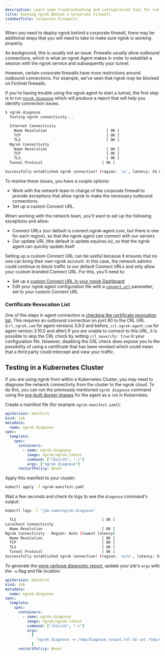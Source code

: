 ```yaml
---
description: Learn some troubleshooting and configuration tips for run ngrok behind a corporate firewall.
title: Running ngrok Behind a Corporate Firewall
sidebarTitle: Corporate Firewalls
---
```


When you need to deploy ngrok behind a corporate firewall, there may be additional steps that you will need to take to make sure ngrok is working properly.

As background, this is usually not an issue. Firewalls usually allow outbound connections, which is what an ngrok Agent makes in order to establish a session with the ngrok service and subsequently your tunnel.

However, certain corporate firewalls have more restrictions around outbound connections. For example, we've seen that ngrok may be blocked on Fortinet firewalls.

If you're having trouble using the ngrok agent to start a tunnel, the first step is to run [`ngrok diagnose`](/agent/diagnose) which will produce a report that will help you identify connection issues.

```bash
$ ngrok diagnose
  Testing ngrok connectivity...

  Internet Connectivity
    Name Resolution                           [ OK ]
    TCP                                       [ OK ]
    TLS                                       [ OK ]
  Ngrok Connectivity
    Name Resolution                           [ OK ]
    TCP                                       [ OK ]
    TLS                                       [ OK ]
  Tunnel Protocol                           [ OK ]

Successfully established ngrok connection! (region: 'us', latency: 54.895145ms)
```

To resolve these issues, you have a couple options:

- Work with the network team in charge of the corporate firewall to provide exceptions that allow ngrok to make the necessary outbound connections.
- Set up a custom Connect URL.

When working with the network team, you'll want to set up the following exceptions and allow:

- Connect URLs (our default is connect.ngrok-agent.com, but there is one for each region), so that the ngrok agent can connect with our servers
- Our update URL (the default is update.equinox.io), so that the ngrok agent can quickly update itself

Setting up a custom Connect URL can be useful because it ensures that no one can bring their own ngrok account. In this case, the network admins could continue to block traffic to our default Connect URLs and only allow your custom branded Connect URL. For this, you'll need to:

- Set up a [custom Connect URL in your ngrok Dashboard](https://dashboard.ngrok.com/tunnels/ingress)
- Edit your ngrok agent configuration file with a [`connect_url`](/agent/config/v3/#connect_url) parameter, set to your custom Connect URL

### Certificate Revocation List

One of the steps in agent connection is [checking the certificate revocation list](/agent/#tls-verification). This requires an outbound connection on port 80 to the CRL URL (`crl.ngrok.com` for agent versions 3.9.0 and before, `crl.ngrok-agent.com` for agent version 3.10.0 and after).If you are unable to connect to this URL, it is possible to skip the CRL check by setting `crl_noverify: true` in your configuration file. However, disabling the CRL check does expose you to the possibility of using a certificate that has been revoked which could mean that a third party could intercept and view your traffic.

## Testing in a Kubernetes Cluster

If you are using ngrok from within a Kubernetes Cluster, you may need to diagnose the network connectivity from the cluster to the ngrok cloud. To do this, you can run the previously mentioned `ngrok diagnose` command using the [pre-built docker images](https://hub.docker.com/r/ngrok/ngrok) for the agent as a `Job` in Kubernetes.

Create a manifest file (for example `ngrok-manifest.yaml`):

```yaml
apiVersion: batch/v1
kind: Job
metadata:
  name: ngrok-diagnose
spec:
  template:
    spec:
      containers:
        - name: ngrok-diagnose
          image: ngrok/ngrok:latest
          command: ["/bin/sh", "-c"]
          args: ["ngrok diagnose"]
      restartPolicy: Never
```

Apply this manifest to your cluster:

```bash
kubectl apply -f ngrok-manifest.yaml
```

Wait a few seconds and check its logs to see the `diagnose` command's output:

```bash
kubectl logs -l "job-name=ngrok-diagnose"
```

```bash
  TLS                                       [ OK ]
Localhost Connectivity
  Name Resolution                           [ OK ]
Ngrok Connectivity - Region: Auto (lowest latency)
  Name Resolution                           [ OK ]
  TCP                                       [ OK ]
  TLS                                       [ OK ]
  Tunnel Protocol                           [ OK ]
Successfully established ngrok connection! (region: 'auto', latency: 54.895145ms)
```

To generate the [more verbose diagnostic report](/agent/cli/#flags-11), update your job's `args` with the `-w` flag and file location:

```yaml
apiVersion: batch/v1
kind: Job
metadata:
  name: ngrok-diagnose
spec:
  template:
    spec:
      containers:
        - name: ngrok-diagnose
          image: ngrok/ngrok:latest
          command: ["/bin/sh", "-c"]
          args:
            [
              "ngrok diagnose -w /tmp/diagnose_output.txt && cat /tmp/diagnose_output.txt",
            ]
      restartPolicy: Never
```
